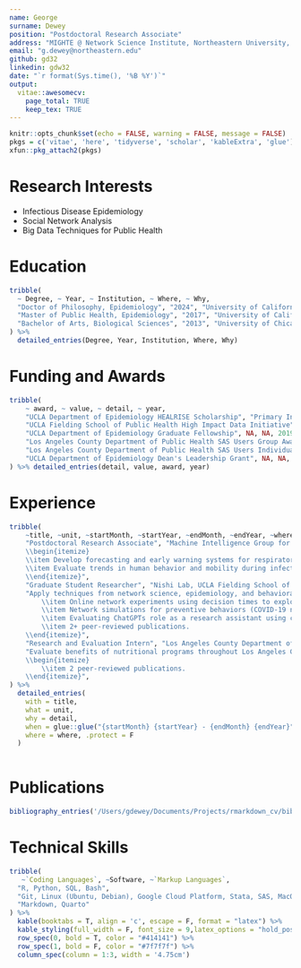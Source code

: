 ```yaml
---
name: George
surname: Dewey
position: "Postdoctoral Research Associate"
address: "MIGHTE @ Network Science Institute, Northeastern University, Boston, MA, 02115"
email: "g.dewey@northeastern.edu"
github: gd32
linkedin: gdw32
date: "`r format(Sys.time(), '%B %Y')`"
output:
  vitae::awesomecv:
    page_total: TRUE
    keep_tex: TRUE
---
```


```r
knitr::opts_chunk$set(echo = FALSE, warning = FALSE, message = FALSE)
pkgs = c('vitae', 'here', 'tidyverse', 'scholar', 'kableExtra', 'glue')
xfun::pkg_attach2(pkgs)
```

# Research Interests

 * Infectious Disease Epidemiology
 * Social Network Analysis
 * Big Data Techniques for Public Health

# Education

```r
tribble(
  ~ Degree, ~ Year, ~ Institution, ~ Where, ~ Why,
  "Doctor of Philosophy, Epidemiology", "2024", "University of California, Los Angeles", "Los Angeles, CA", "Dissertation - Harnessing Network Data to Address Scientific Challenges",
  "Master of Public Health, Epidemiology", "2017", "University of California, Los Angeles", "Los Angeles, CA", NA,
  "Bachelor of Arts, Biological Sciences", "2013", "University of Chicago", "Chicago, IL", NA
) %>% 
  detailed_entries(Degree, Year, Institution, Where, Why)

```

# Funding and Awards

```r
tribble(
    ~ award, ~ value, ~ detail, ~ year,
    "UCLA Department of Epidemiology HEALRISE Scholarship", "Primary Investigator: $20,000", "Title: Predicting Infectious Disease Outbreaks Using Early Warning Signals to Mitigate Racial and Ethnic Disparities", 2022,
    "UCLA Fielding School of Public Health High Impact Data Initiative", "Co-Investigator: $14,000", "Title: Simulations, Experiments, and Big Data Analytics to Model Human Behavior", 2021,
    "UCLA Department of Epidemiology Graduate Fellowship", NA, NA, 2019,
    "Los Angeles County Department of Public Health SAS Users Group Award", NA, NA, 2019, 
    "Los Angeles County Department of Public Health SAS Users Individual Award", NA, NA, 2018,
    "UCLA Department of Epidemiology Dean's Leadership Grant", NA, NA, 2015,
) %>% detailed_entries(detail, value, award, year)

```

# Experience

```r
tribble(
    ~title, ~unit, ~startMonth, ~startYear, ~endMonth, ~endYear, ~where, ~detail,
    "Postdoctoral Research Associate", "Machine Intelligence Group for the Betterment of Health and the Environment", "June", 2024, "Present", NA, "Boston, MA", "Use computational techniques and novel data sources to explore problems in digital epidemiology.
    \\begin{itemize}
    \\item Develop forecasting and early warning systems for respiratory diseases in the United States.
    \\item Evaluate trends in human behavior and mobility during infectious disease outbreaks.
    \\end{itemize}",
    "Graduate Student Researcher", "Nishi Lab, UCLA Fielding School of Public Health", "September", 2019, "May", 2024, "Los Angeles, CA", 
    "Apply techniques from network science, epidemiology, and behavioral science to address problems relevant to public health. \\begin{itemize}
        \\item Online network experiments using decision times to explore the relationship between cooperative and punishment decisions.
        \\item Network simulations for preventive behaviors (COVID-19 non-pharmaceutical interventions, lung cancer screening).
        \\item Evaluating ChatGPTs role as a research assistant using citation networks.
        \\item 2+ peer-reviewed publications.
    \\end{itemize}",
    "Research and Evaluation Intern", "Los Angeles County Department of Public Health, Division of Chronic Disease and Injury Prevention", "June", 2016, "July", 2017, "Los Angeles, CA", 
    "Evaluate benefits of nutritional programs throughout Los Angeles County using survey and sales data.
    \\begin{itemize}
        \\item 2 peer-reviewed publications.
    \\end{itemize}",
) %>%
  detailed_entries(
    with = title,
    what = unit,
    why = detail,
    when = glue::glue("{startMonth} {startYear} - {endMonth} {endYear}",.na = ""),
    where = where, .protect = F
  )
  
```

# Publications

```r
bibliography_entries('/Users/gdewey/Documents/Projects/rmarkdown_cv/bibliography.bib')
```

# Technical Skills

```r
tribble(
   ~`Coding Languages`, ~Software, ~`Markup Languages`,
  "R, Python, SQL, Bash",
  "Git, Linux (Ubuntu, Debian), Google Cloud Platform, Stata, SAS, MacOS/Windows",
  "Markdown, Quarto"
) %>%
  kable(booktabs = T, align = 'c', escape = F, format = "latex") %>%
  kable_styling(full_width = F, font_size = 9,latex_options = "hold_position") %>% 
  row_spec(0, bold = T, color = "#414141") %>% 
  row_spec(1, bold = F, color = "#7f7f7f") %>% 
  column_spec(column = 1:3, width = '4.75cm')
```

